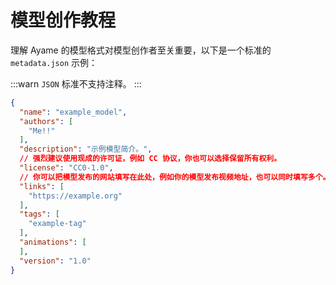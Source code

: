 # 模型创作教程
理解 Ayame 的模型格式对模型创作者至关重要，以下是一个标准的 `metadata.json` 示例：

:::warn
`JSON` 标准不支持注释。
:::

```json title="metadata.json"
{
  "name": "example_model",
  "authors": [
    "Me!!"
  ],
  "description": "示例模型简介。",
  // 强烈建议使用现成的许可证，例如 CC 协议，你也可以选择保留所有权利。
  "license": "CC0-1.0",
  // 你可以把模型发布的网站填写在此处，例如你的模型发布视频地址，也可以同时填写多个。
  "links": [
    "https://example.org"
  ],
  "tags": [
    "example-tag"
  ],
  "animations": [
  ],
  "version": "1.0"
}
```